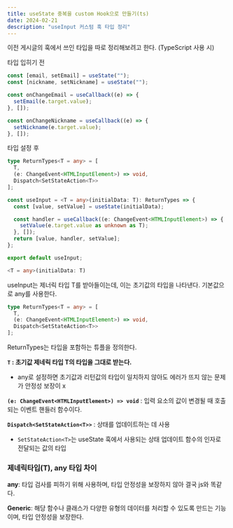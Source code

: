 ```yaml
---
title: useState 중복을 custom Hook으로 만들기(ts)
date: 2024-02-21
description: "useInput 커스텀 훅 타입 정리"
---
```


이전 게시글의 훅에서 쓰인 타입을 따로 정리해보려고 한다. (TypeScript 사용 시)

타입 입히기 전

```js
const [email, setEmail] = useState("");
const [nickname, setNickname] = useState("");

const onChangeEmail = useCallback((e) => {
  setEmail(e.target.value);
}, []);

const onChangeNickname = useCallback((e) => {
  setNickname(e.target.value);
}, []);
```

타입 설정 후

```ts
type ReturnTypes<T = any> = [
  T,
  (e: ChangeEvent<HTMLInputElement>) => void,
  Dispatch<SetStateAction<T>>
];

const useInput = <T = any>(initialData: T): ReturnTypes => {
  const [value, setValue] = useState(initialData);

  const handler = useCallback((e: ChangeEvent<HTMLInputElement>) => {
    setValue(e.target.value as unknown as T);
  }, []);
  return [value, handler, setValue];
};

export default useInput;
```

>

```ts
<T = any>(initialData: T)
```

useInput는 제너릭 타입 T를 받아들이는데, 이는 초기값의 타입을 나타낸다. 기본값으로 any를 사용한다.

>

```ts
type ReturnTypes<T = any> = [
  T,
  (e: ChangeEvent<HTMLInputElement>) => void,
  Dispatch<SetStateAction<T>>
];
```

ReturnTypes는 타입을 포함하는 튜플을 정의한다.

**`T` : 초기값 제네릭 타입 T의 타입을 그대로 받는다.**

- any로 설정하면 초기값과 리턴값의 타입이 일치하지 않아도 에러가 뜨지 않는 문제가 안정성 보장이 x

**`(e: ChangeEvent<HTMLInputElement>) => void`**
: 입력 요소의 값이 변경될 때 호출되는 이벤트 핸들러 함수이다.

**`Dispatch<SetStateAction<T>>`** : 상태를 업데이트하는 데 사용

- `SetStateAction<T>`는 useState 훅에서 사용되는 상태 업데이트 함수의 인자로 전달되는 값의 타입

### 제네릭타입(T), any 타입 차이

**any**: 타입 검사를 피하기 위해 사용하며, 타입 안정성을 보장하지 않아 결국 js와 똑같다.

**Generic**: 해당 함수나 클래스가 다양한 유형의 데이터를 처리할 수 있도록 만드는 기능이며, 타입 안정성을 보장한다.
